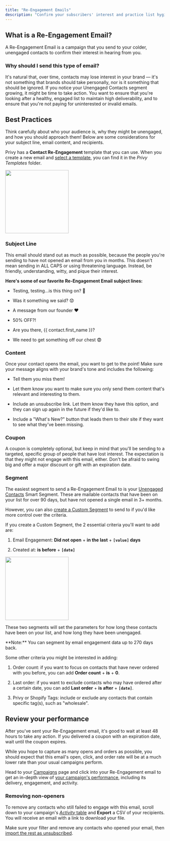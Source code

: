 ```yaml
---
title: "Re-Engagement Emails"
description: "Confirm your subscribers' interest and practice list hygiene to improve your deliverability."
---
```


## What is a Re-Engagement Email?

A Re-Engagement Email is a campaign that you send to your colder, unengaged contacts to confirm their interest in hearing from you.&#x20;

### Why should I send this type of email?

It's natural that, over time, contacts may lose interest in your brand — it's not something that brands should take personally, nor is it something that should be ignored. If you notice your Unengaged Contacts segment growing, it might be time to take action. You want to ensure that you're looking after a healthy, engaged list to maintain high deliverability, and to ensure that you're not paying for uninterested or invalid emails.

## Best Practices

Think carefully about who your audience is, why they might be unengaged, and how you should approach them! Below are some considerations for your subject line, email content, and recipients.

Privy has a **Contact Re-Engagement** template that you can use. When you create a new email and [select a template](https://help.privy.com/docs/learn/email-campaigns/email-templates#choose-a-template), you can find it in the *Privy Templates* folde&#x72;*.*

<img height="200" src="/images/strategy-guides/re-engagement-example.png" />

### Subject Line

This email should stand out as much as possible, because the people you're sending to have not opened an email from you in months. This doesn't mean sending in ALL CAPS or using threatening language. Instead, be friendly, understanding, witty, and pique their interest.

**Here's some of our favorite Re-Engagement Email subject lines:**

* Testing, testing...is this thing on? 🎤

* Was it something we said? 😟

* A message from our founder ❤️

* 50% OFF?!

* Are you there, \{\{ contact.first\_name }}?&#x20;

* We need to get something off our chest 😨

### Content

Once your contact opens the email, you want to get to the point! Make sure your message aligns with your brand's tone and includes the following:

* Tell them you miss them!

* Let them know you want to make sure you only send them content that's relevant and interesting to them.

* Include an unsubscribe link. Let them know they have this option, and they can sign up again in the future if they'd like to.

* Include a "What's New?" button that leads them to their site if they want to see what they've been missing.

### Coupon

A coupon is completely optional, but keep in mind that you'll be sending to a targeted, specific group of people that have lost interest. The expectation is that they might not engage with this email, either. Don't be afraid to swing big and offer a major discount or gift with an expiration date.

### Segment

The easiest segment to send a Re-Engagement Email to is your [Unengaged Contacts](https://help.privy.com/docs/learn/email-campaigns/segmentation#unengaged-contacts) Smart Segment. These are mailable contacts that have been on your list for over 90 days, but have not opened a single email in 3+ months.

However, you can also [create a Custom Segment](https://help.privy.com/docs/learn/email-campaigns/segmentation#custom-segments) to send to if you'd like more control over the criteria.

If you create a Custom Segment, the 2 essential criteria you'll want to add are:

1. Email Engagement: **Did not open** + **in the last** + **`[value]` days**

2. Created at: **is before** + **`[date]`**

<img height="200" src="/images/strategy-guides/re-engagement-segment.png" />

These two segments will set the parameters for how long these contacts have been on your list, and how long they have been unengaged.

<Warning>
  **Note:** You can segment by email engagement data up to 270 days back.
</Warning>

Some other criteria you might be interested in adding:

1. Order count: if you want to focus on contacts that have never ordered with you before, you can add **Order count** + **is** + **0**.

2. Last order: if you want to exclude contacts who may have ordered after a certain date, you can add **Last order** + **is after** + **`[date]`**.

3. Privy or Shopify Tags: include or exclude any contacts that contain specific tag(s), such as "wholesale".

## Review your performance

After you've sent your Re-Engagement email, it's good to wait at least 48 hours to take any action. If you delivered a coupon with an expiration date, wait until the coupon expires.

While you hope to capture as many opens and orders as possible, you should expect that this email's open, click, and order rate will be at a much lower rate than your usual campaigns perform.

Head to your [Campaigns](https://dashboard.privy.com/message-campaigns) page and click into your Re-Engagement email to get an in-depth view of [your campaign's performance](https://help.privy.com/docs/learn/email-campaigns/email-campaign-reporting#individual-campaign-reporting), including its delivery, engagement, and activity.

### Removing non-openers

To remove any contacts who still failed to engage with this email, scroll down to your campaign's [*Activity* table](https://help.privy.com/docs/learn/email-campaigns/email-campaign-reporting#activity) and **Export** a CSV of your recipients. You will receive an email with a link to download your file.

Make sure your filter and remove any contacts who opened your email, then [import the rest as unsubscribed](https://help.privy.com/docs/learn/contact-management/unsubscribe-contacts#bulk-unsubscribe).
